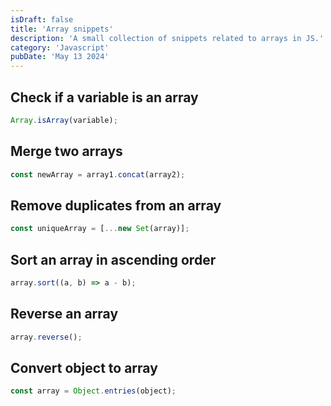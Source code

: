 ```yaml
---
isDraft: false
title: 'Array snippets'
description: 'A small collection of snippets related to arrays in JS.'
category: 'Javascript'
pubDate: 'May 13 2024'
---
```


## Check if a variable is an array

```js
Array.isArray(variable);
```

## Merge two arrays

```js
const newArray = array1.concat(array2);
```

## Remove duplicates from an array

```js
const uniqueArray = [...new Set(array)];
```

## Sort an array in ascending order

```js
array.sort((a, b) => a - b);
```

## Reverse an array

```js
array.reverse();
```

## Convert object to array

```js
const array = Object.entries(object);
```
